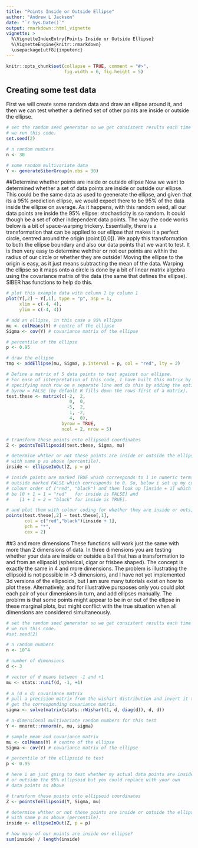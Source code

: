 ```yaml
---
title: "Points Inside or Outside Ellipse"
author: "Andrew L Jackson"
date: "`r Sys.Date()`"
output: rmarkdown::html_vignette
vignette: >
  %\VignetteIndexEntry{Points Inside or Outside Ellipse}
  %\VignetteEngine{knitr::rmarkdown}
  \usepackage[utf8]{inputenc}
---
```


```r
knitr::opts_chunk$set(collapse = TRUE, comment = "#>", 
                      fig.width = 6, fig.height = 5)

```

## Creating some test data
First we will create some random data and draw an ellipse around it, and then we can test whether a defined set of other points are inside or outside the ellipse.

```r

# set the random seed generator so we get consistent results each time 
# we run this code.
set.seed(2)

# n random numbers
n <- 30

# some random multivariate data
Y <- generateSiberGroup(n.obs = 30)

```
##Determine whether points are inside or outside ellipse
Now we want to determined whether a set of data points are inside or outside our ellipse. This could be the same data as used to geenerate the ellipse, and given that its a 95% prediction ellipse, we would expect there to be 95% of the data inside the ellipse on average. As it happens, with this random seed, all our data points are inside the 95% ellipse: stochasticity is so random. It could though be a set of other independent data points. The way the code works below is a bit of space-warping trickery. Essentially, there is a transformation that can be applied to our ellipse that makes it a perfect circle, centred around the origin (point [0,0]). We apply this transformation to both the ellipse boundary and also our data points that we want to test. It is then very easy to determine wehther or not our points are within the radius of our circle or whether they are outside! Moving the ellipse to the origin is easy, as it just means subtracting the mean of the data. Warping the ellipse so it maps onto a circle is done by a bit of linear matrix algebra using the covariance matrix of the data (the same that defines the ellipse). SIBER has functions to help do this.

```r

# plot this example data with column 2 by column 1
plot(Y[,2] ~ Y[,1], type = "p", asp = 1, 
     xlim = c(-4, 4), 
     ylim = c(-4, 4))

# add an ellipse, in this case a 95% ellipse
mu <- colMeans(Y) # centre of the ellipse
Sigma <- cov(Y) # covariance matrix of the ellipse

# percentile of the ellipse
p <- 0.95 

# draw the ellipse
tmp <- addEllipse(mu, Sigma, p.interval = p, col = "red", lty = 2)

# Define a matrix of 5 data points to test against our ellipse.
# For ease of interpretation of this code, I have built this matrix by 
# specifying each row on a separate line and do this by adding the option 
# byrow = FALSE (by default R fills down the rows first of a matrix).
test.these <- matrix(c(-2,  2,
                        0,  0,
                       -5,  2,
                        1, -2,
                        4,  0),
                     byrow = TRUE,
                     ncol = 2, nrow = 5)

# transform these points onto ellipsoid coordinates
Z <- pointsToEllipsoid(test.these, Sigma, mu)

# determine whther or not these points are inside or outside the ellipse drawn 
# with same p as above (percentile).
inside <- ellipseInOut(Z, p = p)

# inside points are marked TRUE which corresponds to 1 in numeric terms, and 
# outside marked FALSE which corresponds to 0. So, below i set up my custom
# colour order of ("red", "black") and then look up [inside + 1] which will 
# be [0 + 1 = 1 = "red"   for inside is FALSE] and 
#    [1 + 1 = 2 = "black" for inside is TRUE].

# and plot them with colour coding for whether they are inside or outside
points(test.these[,2] ~ test.these[,1], 
       col = c("red","black")[inside + 1], 
       pch = "*",
       cex = 2)

```

##3 and more dimensions
These functions will work just the same with more than 2 dimensions of data. In three dimensions you are testing whether your data are inside or outside a ball that has a transformation to and from an ellipsoid (spherical, cigar or frisbee shaped). The concept is exactly the same in 4 and more dimensions. The problem is illustrating the ellipsoid is not possible in >3 dimensions, and I have not yet implemented 3d versions of the ellipsoids, but I am sure many tutorials exist on how to plot these. Alternatively, and for illustrative pursposes only you could plot each pair of your dimensions in turn, and add ellipses manually. The problrm is that some points might appear to be in or out of the ellipse in these marginal plots, but might conflict with the true situation when all dimensions are considered simultaneously.

```r
# set the random seed generator so we get consistent results each time 
# we run this code.
#set.seed(2)

# n random numbers
n <- 10^4

# number of dimensions
d <- 3

# vector of d means between -1 and +1
mu <- stats::runif(d, -1, +1)
  
# a (d x d) covariance matrix
# pull a precision matrix from the wishart distribution and invert it to 
# get the corresponding covariance matrix.
sigma <- solve(matrix(stats::rWishart(1, d, diag(d)), d, d))

# n-dimensional multivariate random numbers for this test
Y <- mnormt::rmnorm(n, mu, sigma)  

# sample mean and covariance matrix
mu <- colMeans(Y) # centre of the ellipse
Sigma <- cov(Y) # covariance matrix of the ellipse

# percentile of the ellipsoid to test
p <- 0.95 

# here i am just going to test whether my actual data points are inside
# or outside the 95% ellipsoid but you could replace with your own 
# data points as above

# transform these points onto ellipsoid coordinates
Z <- pointsToEllipsoid(Y, Sigma, mu)

# determine whther or not these points are inside or outside the ellipse drawn 
# with same p as above (percentile).
inside <- ellipseInOut(Z, p = p)

# how many of our points are inside our ellipse?
sum(inside) / length(inside)

```
